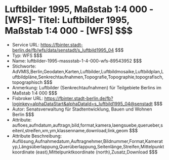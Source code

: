 # Luftbilder 1995, Maßstab 1:4 000 - [WFS]- Titel: Luftbilder 1995, Maßstab 1:4 000 - [WFS] $$$
- Service URL: https://fbinter.stadt-berlin.de/fb/wfs/data/senstadt/s_luftbild1995_04 $$$
- Typ: WFS $$$
- Name: luftbilder-1995-massstab-1-4-000-wfs-89543952 $$$
- Stichworte: AdVMIS,Berlin,Geodaten,Karten,Luftbilder,Luftbildmosaike,Luftbildplan,Luftbildpläne,Senkrechtaufnahmen,Topografie,Topographie,topografisch,topographisch $$$
- Anmerkung: Luftbilder (Senkrechtaufnahmen) für Teilgebiete Berlins im Maßstab  1:4 000 $$$
- Fisbroker URL: https://fbinter.stadt-berlin.de/fb?loginkey=alphaDataStart&alphaDataId=s_luftbild1995_04@senstadt $$$
- Autor: Senatsverwaltung für Stadtentwicklung, Bauen und Wohnen Berlin $$$
- Attribute: aufloes,aufndatum,auftragn,bild,format,kamera,laengsuebe,querueber,seitenl,streifen,xm,ym,klassenname,download,link,geom $$$
- Attribute Beschreibung: Auflösung,Aufnahmedatum,Auftragnehmer,Bildnummer,Format,Kameratyp,Längsüberlappung,Querüberlappung,Seitenlänge,Streifen,Mittelpunktkoordinate (east),Mittelpunktkoordinate (north),Zusatz,Download $$$
